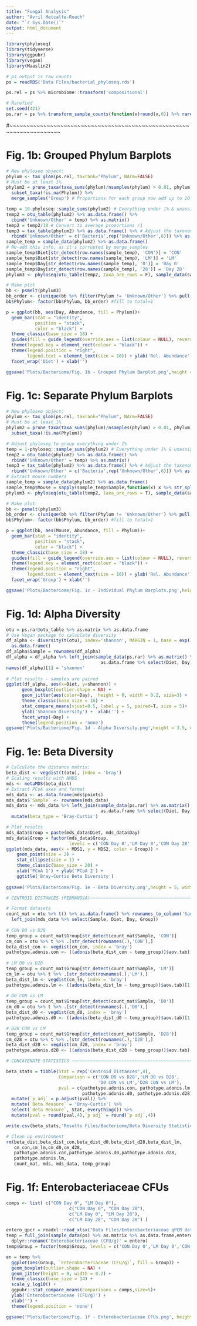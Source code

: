 ```yaml
---
title: "Fungal Analysis"
author: "Avril Metcalfe-Roach"
date: "`r Sys.Date()`"
output: html_document
---
```


```r
library(phyloseq)
library(tidyverse)
library(ggpubr)
library(vegan)
library(Maaslin2)

# ps output is raw counts
ps = readRDS('Data Files/bacterial_phyloseq.rds')

ps.rel = ps %>% microbiome::transform('compositional')

# Rarefied
set.seed(421)
ps.rar = ps %>% transform_sample_counts(function(x)round(x,0)) %>% rarefy_even_depth()
```

#~~~~~~~~~~~~~~~~~~~~~~~~~~~~~~~~~~~~~~~~~~~~~~~~~~~~~~~~~~~~~~~~~~~~~

# Fig. 1b: Grouped Phylum Barplots

```r
# New phyloseq object:
phylum <- tax_glom(ps.rel, taxrank="Phylum", NArm=FALSE)
# Must be at least 1%
phylum2 = prune_taxa(taxa_sums(phylum)/nsamples(phylum) > 0.01, phylum) %>% 
  subset_taxa(!is.na(Phylum)) %>% 
  merge_samples('Group') # Proportions for each group now add up to 10 because n=10 for each group

temp = 10-phyloseq::sample_sums(phylum2) # Everything under 1% & unassigned reads
temp2 = otu_table(phylum2) %>% as.data.frame() %>% 
  cbind('Unknown/Other' = temp) %>% as.matrix()
temp2 = temp2/10 # Convert to average proportions /1
temp3 = tax_table(phylum2) %>% as.data.frame() %>% # Adjust the taxonomy table
  rbind('Unknown/Other' = c('Bacteria',rep('Unknown/Other',6))) %>% as.matrix()
sample_temp = sample_data(phylum2) %>% as.data.frame()
# Re-add this info, as it's corrupted by merge_samples
sample_temp$Diet[str_detect(row.names(sample_temp), 'CON')] = 'CON'
sample_temp$Diet[str_detect(row.names(sample_temp), 'LM')] = 'LM'
sample_temp$Day[str_detect(row.names(sample_temp), '0')] = 'Day 0'
sample_temp$Day[str_detect(row.names(sample_temp), '28')] = 'Day 28'
phylum3 <- phyloseq(otu_table(temp2, taxa_are_rows = F), sample_data(sample_temp), tax_table(temp3))

# Make plot
bb <- psmelt(phylum3)
bb_order <- c(unique(bb %>% filter(Phylum != 'Unknown/Other') %>% pull(Phylum)) %>% sort(),'Unknown/Other')
bb$Phylum<- factor(bb$Phylum, bb_order) #fill to total=1

p = ggplot(bb, aes(Day, Abundance, fill = Phylum))+
  geom_bar(stat = "identity", 
           position = "stack", 
           color = "black") +
  theme_classic(base_size = 18) +
  guides(fill = guide_legend(override.aes = list(colour = NULL), reverse=F)) + 
  theme(legend.key = element_rect(colour = "black")) + 
  theme(legend.position = "right",
        legend.text = element_text(size = 16)) + ylab('Rel. Abundance') + 
  facet_wrap('Diet') + xlab('')

ggsave('Plots/Bacteriome/Fig. 1b - Grouped Phylum Barplot.png',height = 6, width = 7)
```

# Fig. 1c: Separate Phylum Barplots

```r
# New phyloseq object:
phylum <- tax_glom(ps.rel, taxrank="Phylum", NArm=FALSE)
# Must be at least 1%
phylum2 = prune_taxa(taxa_sums(phylum)/nsamples(phylum) > 0.01, phylum) %>% 
  subset_taxa(!is.na(Phylum))

# Adjust phyloseq to group everything under 1%
temp = 1-phyloseq::sample_sums(phylum2) # Everything under 1% & unassigned reads
temp2 = otu_table(phylum2) %>% as.data.frame() %>% 
  rbind('Unknown/Other' = temp) %>% as.matrix()
temp3 = tax_table(phylum2) %>% as.data.frame() %>% # Adjust the taxonomy table
  rbind('Unknown/Other' = c('Bacteria',rep('Unknown/Other',6))) %>% as.matrix()
# Extract mouse numbers
sample_temp = sample_data(phylum2) %>% as.data.frame()
sample_temp$Mouse = sapply(sample_temp$Sample,function(x) x %>% str_split('_') %>% .[[1]] %>% .[2])
phylum3 <- phyloseq(otu_table(temp2, taxa_are_rows = T), sample_data(sample_temp), tax_table(temp3))

# Make plot
bb <- psmelt(phylum3)
bb_order <- c(unique(bb %>% filter(Phylum != 'Unknown/Other') %>% pull(Phylum)) %>% sort(),'Unknown/Other')
bb$Phylum<- factor(bb$Phylum, bb_order) #fill to total=1

p = ggplot(bb, aes(Mouse, Abundance, fill = Phylum))+
  geom_bar(stat = "identity", 
           position = "stack", 
           color = "black") +
  theme_classic(base_size = 18) +
  guides(fill = guide_legend(override.aes = list(colour = NULL), reverse=F)) + 
  theme(legend.key = element_rect(colour = "black")) + 
  theme(legend.position = "right",
        legend.text = element_text(size = 16)) + ylab('Rel. Abundance') + 
  facet_wrap('Group') + xlab('')

ggsave('Plots/Bacteriome/Fig. 1c - Individual Phylum Barplots.png',height = 8, width = 10)
```

# Fig. 1d: Alpha Diversity

```r
otu = ps.rar@otu_table %>% as.matrix %>% as.data.frame
# Use Vegan package to calculate diversity
df_alpha <- diversity(t(otu), index='shannon', MARGIN = 1, base = exp(1)) %>%
  as.data.frame()
df_alpha$Sample = rownames(df_alpha)
df_alpha = df_alpha %>% left_join(sample_data(ps.rar) %>% as.matrix() %>% 
                                    as.data.frame %>% select(Diet, Day) %>% rownames_to_column('Sample'))
names(df_alpha)[1] = 'shannon'
  
# Plot results - samples are paired
ggplot(df_alpha, aes(x=Diet, y=shannon)) + 
      geom_boxplot(outlier.shape = NA) +
      geom_jitter(aes(color=Day),  height = 0, width = 0.2, size=3) + 
      theme_classic(base_size = 16) +
      stat_compare_means(vjust=0.5, label.y = 5, paired=T, size = 5)+
      ylab('Shannon Diversity') +  xlab('') +
      facet_wrap(~Day) +
      theme(legend.position = 'none')
ggsave('Plots/Bacteriome/Fig. 1d - Alpha Diversity.png',height = 3.5, width = 6)
```

# Fig. 1e:  Beta Diversity

```r
# Calculate the distance matrix:
beta_dist <- vegdist(t(otu), index = 'bray')
# Scaling results with NMDS
mds <- metaMDS(beta_dist)
# Extract PCoA axes and format
mds_data <- as.data.frame(mds$points)
mds_data$`Sample` <- rownames(mds_data)
mds_data <- mds_data %>% left_join(sample_data(ps.rar) %>% as.matrix() %>% 
                                    as.data.frame %>% select(Diet, Day) %>% rownames_to_column('Sample')) %>% 
  mutate(beta_type = 'Bray-Curtis')

# Plot results
mds_data$Group = paste(mds_data$Diet, mds_data$Day)
mds_data$Group = factor(mds_data$Group, 
                        levels = c('CON Day 0','LM Day 0','CON Day 28','LM Day 28'))
ggplot(mds_data, aes(x = MDS1, y = MDS2, color = Group)) +
    geom_point(size = 2) + 
    stat_ellipse(size = 1) +
    theme_classic(base_size = 20) + 
    xlab('PCoA 1') + ylab('PCoA 2') +
    ggtitle('Bray-Curtis Beta Diversity')
  
ggsave('Plots/Bacteriome/Fig. 1e - Beta Diversity.png',height = 5, width = 7)
```

```r
# CENTROID DISTANCES (PERMANOVA)~~~~~~~~~~~~~~~~~~~~~~~~~~~~~~~~~~~~~~~~~~~~~~~~

# Format datasets
count_mat = otu %>% t() %>% as.data.frame() %>% rownames_to_column('Sample') %>% 
  left_join(mds_data %>% select(Sample, Diet, Day, Group))
      
# CON D0 vs D28
temp_group = count_mat$Group[str_detect(count_mat$Sample, 'CON')]
cm_con = otu %>% t %>% .[str_detect(rownames(.),'CON'),]
beta_dist_con <- vegdist(cm_con, index = 'bray')
pathotype.adonis.con <- ((adonis(beta_dist_con ~ temp_group))$aov.tab)[1,6] # p value
      
# LM D0 vs D28
temp_group = count_mat$Group[str_detect(count_mat$Sample, 'LM')]
cm_lm = otu %>% t %>% .[str_detect(rownames(.),'LM'),]
beta_dist_lm <- vegdist(cm_lm, index = 'bray')
pathotype.adonis.lm <- ((adonis(beta_dist_lm ~ temp_group))$aov.tab)[1,6] # p value
      
# D0 CON vs LM
temp_group = count_mat$Group[str_detect(count_mat$Sample, 'D0')]
cm_d0 = otu %>% t %>% .[str_detect(rownames(.),'D0'),]
beta_dist_d0 <- vegdist(cm_d0, index = 'bray')
pathotype.adonis.d0 <- ((adonis(beta_dist_d0 ~ temp_group))$aov.tab)[1,6] # p value

# D28 CON vs LM
temp_group = count_mat$Group[str_detect(count_mat$Sample, 'D28')]
cm_d28 = otu %>% t %>% .[str_detect(rownames(.),'D28'),]
beta_dist_d28 <- vegdist(cm_d28, index = 'bray')
pathotype.adonis.d28 <- ((adonis(beta_dist_d28 ~ temp_group))$aov.tab)[1,6] # p value

# CONCATENATE STATISTICS ~~~~~~~~~~~~~~~~~~~~~~~~~~~~~~~~~~~~~~~~~~~~~~~~~~~~~~~

beta_stats = tibble(Stat = rep('Centroid Distances',4),
                    Comparison = c('CON D0 vs D28','LM D0 vs D28',
                                   'D0 CON vs LM','D28 CON vs LM'),
                    pval = c(pathotype.adonis.con, pathotype.adonis.lm,
                             pathotype.adonis.d0, pathotype.adonis.d28)) %>% 
  mutate(`p adj` = p.adjust(pval)) %>% 
  mutate(`Beta Measure` = 'Bray-Curtis') %>% 
  select(`Beta Measure`, Stat, everything()) %>% 
  mutate(pval = round(pval,4),`p adj` = round(`p adj`,4))

write.csv(beta_stats,'Results Files/Bacteriome/Beta Diversity Statistics.csv',row.names = F)

# Clean up environment
rm(beta_dist,beta_dist_con,beta_dist_d0,beta_dist_d28,beta_dist_lm,
   cm_con,cm_lm,cm_d0,cm_d28,
   pathotype.adonis.con,pathotype.adonis.d0,pathotype.adonis.d28,
   pathotype.adonis.lm,
   count_mat, mds, mds_data, temp_group)
```

# Fig. 1f: Enterobacteriaceae CFUs

```r
comps <- list( c("CON Day 0", "LM Day 0"), 
                        c("CON Day 0", "CON Day 28"),
                        c("LM Day 0", "LM Day 28"), 
                        c("LM Day 28", "CON Day 28") )

entero_qpcr = readxl::read_xlsx("Data Files/Enterobacteriaceae qPCR data.xlsx", sheet = 'For R')
temp = full_join(sample_data(ps) %>% as.matrix %>% as.data.frame,entero_qpcr) %>% 
  dplyr::rename('Enterobacteriaceae (CFU/g)' = entero)
temp$Group = factor(temp$Group, levels = c('CON Day 0','LM Day 0','CON Day 28','LM Day 28'))

en = temp %>% 
  ggplot(aes(Group, `Enterobacteriaceae (CFU/g)`, fill = Group)) +
  geom_boxplot(outlier.shape = NA) + 
  geom_jitter(height = 0, width = 0.2) +
  theme_classic(base_size = 14) + 
  scale_y_log10() +
  ggpubr::stat_compare_means(comparisons = comps,size=5)+
  ylab('Enterobacteriaceae (CFU/g)') +
  xlab('') +
  theme(legend.position = 'none')

ggsave('Plots/Bacteriome/Fig. 1f - Enterobacteriaceae CFUs.png', height = 5, width =6)
```